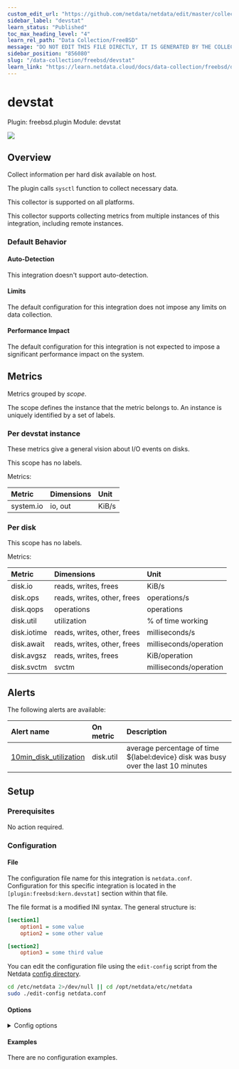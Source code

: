 ```yaml
---
custom_edit_url: "https://github.com/netdata/netdata/edit/master/collectors/freebsd.plugin/metadata.yaml"
sidebar_label: "devstat"
learn_status: "Published"
toc_max_heading_level: "4"
learn_rel_path: "Data Collection/FreeBSD"
message: "DO NOT EDIT THIS FILE DIRECTLY, IT IS GENERATED BY THE COLLECTOR'S metadata.yaml FILE"
sidebar_position: "856080"
slug: "/data-collection/freebsd/devstat"
learn_link: "https://learn.netdata.cloud/docs/data-collection/freebsd/devstat"
---
```



# devstat

Plugin: freebsd.plugin
Module: devstat

<img src="https://img.shields.io/badge/maintained%20by-Netdata-%2300ab44" />

## Overview

Collect information per hard disk available on host.

The plugin calls `sysctl` function to collect necessary data.

This collector is supported on all platforms.

This collector supports collecting metrics from multiple instances of this integration, including remote instances.


### Default Behavior

#### Auto-Detection

This integration doesn't support auto-detection.

#### Limits

The default configuration for this integration does not impose any limits on data collection.

#### Performance Impact

The default configuration for this integration is not expected to impose a significant performance impact on the system.


## Metrics

Metrics grouped by *scope*.

The scope defines the instance that the metric belongs to. An instance is uniquely identified by a set of labels.



### Per devstat instance

These metrics give a general vision about I/O events on disks.

This scope has no labels.

Metrics:

| Metric | Dimensions | Unit |
|:------|:----------|:----|
| system.io | io, out | KiB/s |

### Per disk



This scope has no labels.

Metrics:

| Metric | Dimensions | Unit |
|:------|:----------|:----|
| disk.io | reads, writes, frees | KiB/s |
| disk.ops | reads, writes, other, frees | operations/s |
| disk.qops | operations | operations |
| disk.util | utilization | % of time working |
| disk.iotime | reads, writes, other, frees | milliseconds/s |
| disk.await | reads, writes, other, frees | milliseconds/operation |
| disk.avgsz | reads, writes, frees | KiB/operation |
| disk.svctm | svctm | milliseconds/operation |



## Alerts


The following alerts are available:

| Alert name  | On metric | Description |
|:------------|:----------|:------------|
| [ 10min_disk_utilization ](https://github.com/netdata/netdata/blob/master/health/health.d/disks.conf) | disk.util | average percentage of time ${label:device} disk was busy over the last 10 minutes |


## Setup

### Prerequisites

No action required.

### Configuration

#### File

The configuration file name for this integration is `netdata.conf`.
Configuration for this specific integration is located in the `[plugin:freebsd:kern.devstat]` section within that file.

The file format is a modified INI syntax. The general structure is:

```ini
[section1]
    option1 = some value
    option2 = some other value

[section2]
    option3 = some third value
```
You can edit the configuration file using the `edit-config` script from the
Netdata [config directory](/docs/configuring/configuration#the-netdata-config-directory).

```bash
cd /etc/netdata 2>/dev/null || cd /opt/netdata/etc/netdata
sudo ./edit-config netdata.conf
```
#### Options



<details><summary>Config options</summary>

| Name | Description | Default | Required |
|:----|:-----------|:-------|:--------:|
| enable new disks detected at runtime | Enable or disable possibility to detect new disks. | auto | False |
| performance metrics for pass devices | Enable or disable metrics for disks with type `PASS`. | auto | False |
| total bandwidth for all disks | Enable or disable total bandwidth metric for all disks. | yes | False |
| bandwidth for all disks | Enable or disable bandwidth for all disks metric. | auto | False |
| operations for all disks | Enable or disable operations for all disks metric. | auto | False |
| queued operations for all disks | Enable or disable queued operations for all disks  metric. | auto | False |
| utilization percentage for all disks | Enable or disable utilization percentage for all disks metric. | auto | False |
| i/o time for all disks | Enable or disable I/O time for all disks metric. | auto | False |
| average completed i/o time for all disks | Enable or disable average completed I/O time for all disks metric. | auto | False |
| average completed i/o bandwidth for all disks | Enable or disable average completed I/O bandwidth for all disks metric. | auto | False |
| average service time for all disks | Enable or disable average service time for all disks metric. | auto | False |
| disable by default disks matching | Do not create charts for disks listed. |  | False |

</details>

#### Examples
There are no configuration examples.


